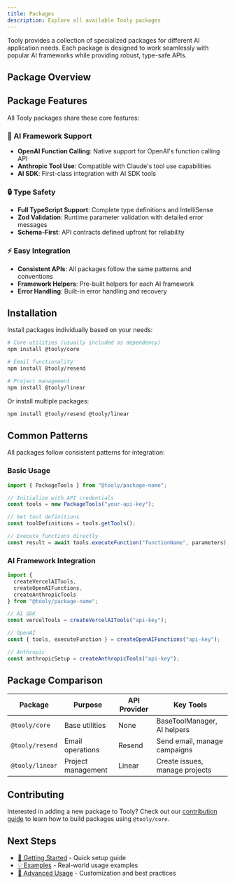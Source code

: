 ```yaml
---
title: Packages
description: Explore all available Tooly packages
---
```


Tooly provides a collection of specialized packages for different AI application needs. Each package is designed to work seamlessly with popular AI frameworks while providing robust, type-safe APIs.

## Package Overview

<Cards>
  <Card 
    title="@tooly/core" 
    href="/docs/packages/core"
    description="Base abstractions and utilities for building AI tool packages"
  />
  <Card 
    title="@tooly/resend" 
    href="/docs/packages/resend"
    description="Email tools powered by Resend API for transactional emails"
  />
  <Card 
    title="@tooly/linear" 
    href="/docs/packages/linear"
    description="Project management tools powered by Linear API for issue tracking"
  />
</Cards>

## Package Features

All Tooly packages share these core features:

### 🤖 AI Framework Support
- **OpenAI Function Calling**: Native support for OpenAI's function calling API
- **Anthropic Tool Use**: Compatible with Claude's tool use capabilities  
- **AI SDK**: First-class integration with AI SDK tools

### 🔒 Type Safety
- **Full TypeScript Support**: Complete type definitions and IntelliSense
- **Zod Validation**: Runtime parameter validation with detailed error messages
- **Schema-First**: API contracts defined upfront for reliability

### ⚡ Easy Integration
- **Consistent APIs**: All packages follow the same patterns and conventions
- **Framework Helpers**: Pre-built helpers for each AI framework
- **Error Handling**: Built-in error handling and recovery

## Installation

Install packages individually based on your needs:

```bash
# Core utilities (usually included as dependency)
npm install @tooly/core

# Email functionality
npm install @tooly/resend

# Project management
npm install @tooly/linear
```

Or install multiple packages:

```bash
npm install @tooly/resend @tooly/linear
```

## Common Patterns

All packages follow consistent patterns for integration:

### Basic Usage
```typescript
import { PackageTools } from "@tooly/package-name";

// Initialize with API credentials
const tools = new PackageTools("your-api-key");

// Get tool definitions
const toolDefinitions = tools.getTools();

// Execute functions directly
const result = await tools.executeFunction("functionName", parameters);
```

### AI Framework Integration
```typescript
import { 
  createVercelAITools,
  createOpenAIFunctions, 
  createAnthropicTools 
} from "@tooly/package-name";

// AI SDK
const vercelTools = createVercelAITools("api-key");

// OpenAI
const { tools, executeFunction } = createOpenAIFunctions("api-key");

// Anthropic
const anthropicSetup = createAnthropicTools("api-key");
```

## Package Comparison

| Package | Purpose | API Provider | Key Tools |
|---------|---------|--------------|-----------|
| `@tooly/core` | Base utilities | None | BaseToolManager, AI helpers |
| `@tooly/resend` | Email operations | Resend | Send email, manage campaigns |
| `@tooly/linear` | Project management | Linear | Create issues, manage projects |

## Contributing

Interested in adding a new package to Tooly? Check out our [contribution guide](/docs/contributing) to learn how to build packages using `@tooly/core`.

## Next Steps

- [🚀 Getting Started](/docs/getting-started) - Quick setup guide
- [💡 Examples](/docs/examples) - Real-world usage examples  
- [🔧 Advanced Usage](/docs/advanced) - Customization and best practices 